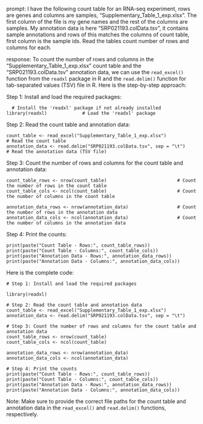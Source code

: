 prompt:
I have the following count table for an RNA-seq experiment, rows are genes and columns are samples, "Supplementary_Table_1_exp.xlsx". The first column of the file is my gene names and the rest of the columns are samples. My annotation data is here  "SRP021193.colData.tsv", it contains sample annotations and rows of this matches the columns of count table, first column is the sample ids. Read the tables count number of rows and columns for each.

response:
To count the number of rows and columns in the "Supplementary_Table_1_exp.xlsx" count table and the "SRP021193.colData.tsv" annotation data, we can use the `read_excel()` function from the `readxl` package in R and the `read.delim()` function for tab-separated values (TSV) file in R. Here is the step-by-step approach:

Step 1: Install and load the required packages:
```
  # Install the 'readxl' package if not already installed
library(readxl)             # Load the 'readxl' package
```

Step 2: Read the count table and annotation data:
```
count_table <- read_excel("Supplementary_Table_1_exp.xlsx")               # Read the count table
annotation_data <- read.delim("SRP021193.colData.tsv", sep = "\t")        # Read the annotation data (TSV file)
```

Step 3: Count the number of rows and columns for the count table and annotation data:
```
count_table_rows <- nrow(count_table)                          # Count the number of rows in the count table
count_table_cols <- ncol(count_table)                          # Count the number of columns in the count table

annotation_data_rows <- nrow(annotation_data)                  # Count the number of rows in the annotation data
annotation_data_cols <- ncol(annotation_data)                  # Count the number of columns in the annotation data
```

Step 4: Print the counts:
```
print(paste("Count Table - Rows:", count_table_rows))
print(paste("Count Table - Columns:", count_table_cols))
print(paste("Annotation Data - Rows:", annotation_data_rows))
print(paste("Annotation Data - Columns:", annotation_data_cols))
```

Here is the complete code:
```
# Step 1: Install and load the required packages

library(readxl)

# Step 2: Read the count table and annotation data
count_table <- read_excel("Supplementary_Table_1_exp.xlsx")
annotation_data <- read.delim("SRP021193.colData.tsv", sep = "\t")

# Step 3: Count the number of rows and columns for the count table and annotation data
count_table_rows <- nrow(count_table)
count_table_cols <- ncol(count_table)

annotation_data_rows <- nrow(annotation_data)
annotation_data_cols <- ncol(annotation_data)

# Step 4: Print the counts
print(paste("Count Table - Rows:", count_table_rows))
print(paste("Count Table - Columns:", count_table_cols))
print(paste("Annotation Data - Rows:", annotation_data_rows))
print(paste("Annotation Data - Columns:", annotation_data_cols))
```

Note: Make sure to provide the correct file paths for the count table and annotation data in the `read_excel()` and `read.delim()` functions, respectively.

